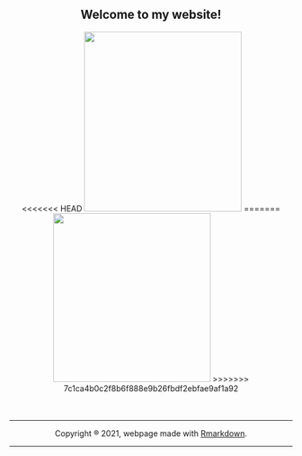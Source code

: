 <center>
## Welcome to my website!
<center>

<center>
<<<<<<< HEAD
<img src="images/mecartoontransparent.png" width="280" height="320">
=======
<img src="images/mecartoontransparent.png" width="280" height="300">
>>>>>>> 7c1ca4b0c2f8b6f888e9b26fbdf2ebfae9af1a92
<br><br><br>
<hr>
Copyright ® 2021, webpage made with [Rmarkdown](https://rmarkdown.rstudio.com/).
<hr>
</center>
